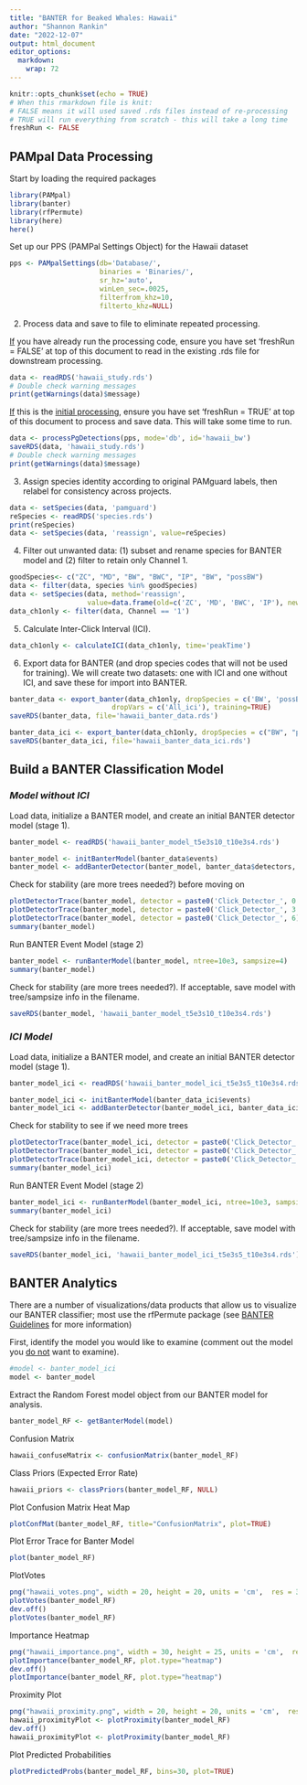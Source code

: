 ```yaml
---
title: "BANTER for Beaked Whales: Hawaii"
author: "Shannon Rankin"
date: "2022-12-07"
output: html_document
editor_options: 
  markdown: 
    wrap: 72
---
```


```r
knitr::opts_chunk$set(echo = TRUE)
# When this rmarkdown file is knit:
# FALSE means it will used saved .rds files instead of re-processing
# TRUE will run everything from scratch - this will take a long time
freshRun <- FALSE
```

## PAMpal Data Processing

Start by loading the required packages

```r
library(PAMpal)
library(banter)
library(rfPermute)
library(here)
here()
```

Set up our PPS (PAMPal Settings Object) for the Hawaii dataset

```r
pps <- PAMpalSettings(db='Database/', 
                      binaries = 'Binaries/',
                      sr_hz='auto', 
                      winLen_sec=.0025, 
                      filterfrom_khz=10, 
                      filterto_khz=NULL)
```

2.  Process data and save to file to eliminate repeated processing.

[If]{.underline} you have already run the processing code, ensure you
have set 'freshRun = FALSE' at top of this document to read in the
existing .rds file for downstream processing.

```r
data <- readRDS('hawaii_study.rds')
# Double check warning messages
print(getWarnings(data)$message)
```

[If]{.underline} this is the [initial processing]{.underline}, ensure
you have set 'freshRun = TRUE' at top of this document to process and
save data. This will take some time to run.

```r
data <- processPgDetections(pps, mode='db', id='hawaii_bw')
saveRDS(data, 'hawaii_study.rds')
# Double check warning messages
print(getWarnings(data)$message)
```

3.  Assign species identity according to original PAMguard labels, then
    relabel for consistency across projects.

```r
data <- setSpecies(data, 'pamguard')
reSpecies <- readRDS('species.rds')
print(reSpecies)
data <- setSpecies(data, 'reassign', value=reSpecies)
```

4.  Filter out unwanted data: (1) subset and rename species for BANTER
    model and (2) filter to retain only Channel 1.

```r
goodSpecies<- c("ZC", "MD", "BW", "BWC", "IP", "BW", "possBW")
data <- filter(data, species %in% goodSpecies)
data <- setSpecies(data, method='reassign',
                   value=data.frame(old=c('ZC', 'MD', 'BWC', 'IP'), new=c("Cuviers", "Blainsvilles", "CrossSeamount", "Longmans")))
data_ch1only <- filter(data, Channel == '1')
```

5.  Calculate Inter-Click Interval (ICI).

```r
data_ch1only <- calculateICI(data_ch1only, time='peakTime')
```

6.  Export data for BANTER (and drop species codes that will not be used
    for training). We will create two datasets: one with ICI and one
    without ICI, and save these for import into BANTER.

```r
banter_data <- export_banter(data_ch1only, dropSpecies = c('BW', 'possBW'), 
                         dropVars = c('All_ici'), training=TRUE)
saveRDS(banter_data, file='hawaii_banter_data.rds')

banter_data_ici <- export_banter(data_ch1only, dropSpecies = c("BW", "possBW"), training=TRUE)
saveRDS(banter_data_ici, file='hawaii_banter_data_ici.rds')
```

## Build a BANTER Classification Model

### *Model without ICI*

Load data, initialize a BANTER model, and create an initial BANTER
detector model (stage 1).

```r
banter_model <- readRDS('hawaii_banter_model_t5e3s10_t10e3s4.rds')
```

```r
banter_model <- initBanterModel(banter_data$events)
banter_model <- addBanterDetector(banter_model, banter_data$detectors, ntree=5e3, sampsize=10, importance = TRUE)
```

Check for stability (are more trees needed?) before moving on

```r
plotDetectorTrace(banter_model, detector = paste0('Click_Detector_', 0:2))
plotDetectorTrace(banter_model, detector = paste0('Click_Detector_', 3:5))
plotDetectorTrace(banter_model, detector = paste0('Click_Detector_', 6))
summary(banter_model)
```

Run BANTER Event Model (stage 2)

```r
banter_model <- runBanterModel(banter_model, ntree=10e3, sampsize=4)
summary(banter_model)
```

Check for stability (are more trees needed?). If acceptable, save model
with tree/sampsize info in the filename.

```r
saveRDS(banter_model, 'hawaii_banter_model_t5e3s10_t10e3s4.rds')
```

### *ICI Model*

Load data, initialize a BANTER model, and create an initial BANTER
detector model (stage 1).

```r
banter_model_ici <- readRDS('hawaii_banter_model_ici_t5e3s5_t10e3s4.rds')
```

```r
banter_model_ici <- initBanterModel(banter_data_ici$events)
banter_model_ici <- addBanterDetector(banter_model_ici, banter_data_ici$detectors, ntree=5e3, sampsize=5, importance = TRUE)
```

Check for stability to see if we need more trees

```r
plotDetectorTrace(banter_model_ici, detector = paste0('Click_Detector_', 0:2))
plotDetectorTrace(banter_model_ici, detector = paste0('Click_Detector_', 3:5))
plotDetectorTrace(banter_model_ici, detector = paste0('Click_Detector_', 6))
summary(banter_model_ici)
```

Run BANTER Event Model (stage 2)

```r
banter_model_ici <- runBanterModel(banter_model_ici, ntree=10e3, sampsize=4)
summary(banter_model_ici)
```

Check for stability (are more trees needed?). If acceptable, save model
with tree/sampsize info in the filename.

```r
saveRDS(banter_model_ici, 'hawaii_banter_model_ici_t5e3s5_t10e3s4.rds')
```

## BANTER Analytics

There are a number of visualizations/data products that allow us to
visualize our BANTER classifier; most use the rfPermute package (see
[BANTER
Guidelines](https://taikisan21.github.io/PAMpal/banterGuide.html) for
more information)

First, identify the model you would like to examine (comment out the
model you [do not]{.underline} want to examine).

```r
#model <- banter_model_ici
model <- banter_model
```

Extract the Random Forest model object from our BANTER model for
analysis.

```r
banter_model_RF <- getBanterModel(model)
```

Confusion Matrix

```r
hawaii_confuseMatrix <- confusionMatrix(banter_model_RF)
```

Class Priors (Expected Error Rate)

```r
hawaii_priors <- classPriors(banter_model_RF, NULL)
```

Plot Confusion Matrix Heat Map

```r
plotConfMat(banter_model_RF, title="ConfusionMatrix", plot=TRUE)
```

Plot Error Trace for Banter Model

```r
plot(banter_model_RF)
```

PlotVotes

```r
png("hawaii_votes.png", width = 20, height = 20, units = 'cm',  res = 300)
plotVotes(banter_model_RF)
dev.off()
plotVotes(banter_model_RF)
```

Importance Heatmap

```r
png("hawaii_importance.png", width = 30, height = 25, units = 'cm',  res = 300)
plotImportance(banter_model_RF, plot.type="heatmap")
dev.off()
plotImportance(banter_model_RF, plot.type="heatmap")
```

Proximity Plot

```r
png("hawaii_proximity.png", width = 20, height = 20, units = 'cm',  res = 300)
hawaii_proximityPlot <- plotProximity(banter_model_RF)
dev.off()
hawaii_proximityPlot <- plotProximity(banter_model_RF)
```

Plot Predicted Probabilities

```r
plotPredictedProbs(banter_model_RF, bins=30, plot=TRUE)
```
